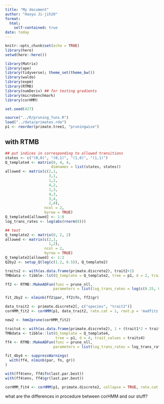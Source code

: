 ```yaml
---
title: "My document"
author: "Haoyu Ji-jih20"
format: 
  html:
    self-contained: true
date: today
---
```


```r
knitr::opts_chunk$set(echo = TRUE)
library(here)
setwd(here::here())
```

```r
library(Matrix)
library(ape)
library(tidyverse); theme_set(theme_bw())
library(waldo)
library(expm)
library(RTMB)
library(numDeriv) ## for testing gradients
library(microbenchmark)
library(corHMM)
```

```r
set.seed(427)
```

```r
source("../R/pruning_funs.R")
load("../data/primates.rda")
p1 <- reorder(primate.tree1, "pruningwise")
```

## with RTMB
```r
## put indices in corresponding to allowed transitions
states <- c("(0,0)", "(0,1)", "(1,0)", "(1,1)")
Q_template4 <- matrix(0, 4, 4,
                     dimnames = list(states, states))
allowed <- matrix(c(2,1,
                    3,1,
                    1,2,
                    4,2,
                    1,3,
                    4,3,
                    3,4,
                    2,4),
                  ncol = 2,
                  byrow = TRUE)
Q_template4[allowed] <- 1:8
log_trans_rates <- log(abs(rnorm(8)))
```

```r
## test
Q_template2 <- matrix(0, 2, 2)
allowed <- matrix(c(2,1,
                    1,2),
                  ncol = 2,
                  byrow = TRUE)
Q_template2[allowed] <- 1:2
Q2by2 <- setup_Q(log(c(1.2, 0.5)), Q_template2)

traits2 <- with(as.data.frame(primate.discrete2), trait2+1)
TMBdata <- tibble::lst(Q_template = Q_template2, tree = p1, d = 2, trait_values = traits2)

ff2 <- RTMB::MakeADFun(func = prune_nll,
                      parameters = list(log_trans_rates = log(c(0.25, 0.75))), silent = TRUE)

fit_2by2 <- nlminb(ff2$par, ff2$fn, ff2$gr)

data_trait2 <- primate.discrete2[, c("species", "trait2")]
corHMM_fit2 <- corHMM(p1, data_trait2, rate.cat = 1, root.p = 'madfitz')

new2 <- hmm2prune(corHMM_fit2)
```

```r
traits4 <- with(as.data.frame(primate.discrete2), 1 + (trait1*2 + trait2))
TMBdata <- tibble::lst(Q_template = Q_template4,
                       tree = p1, d = 4, trait_values = traits4)
ff4 <- RTMB::MakeADFun(func = prune_nll,
                      parameters = list(log_trans_rates = log_trans_rates), silent = TRUE)

fit_4by4 <- suppressWarnings(
  with(ff4, nlminb(par, fn, gr))
)

with(ff4$env, ff4$fn(last.par.best))
with(ff4$env, ff4$gr(last.par.best))

corHMM_fit4 <- corHMM(p1, primate.discrete2, collapse = TRUE, rate.cat = 1)
```
what are the differences in procedure between corHMM and our stuff?
